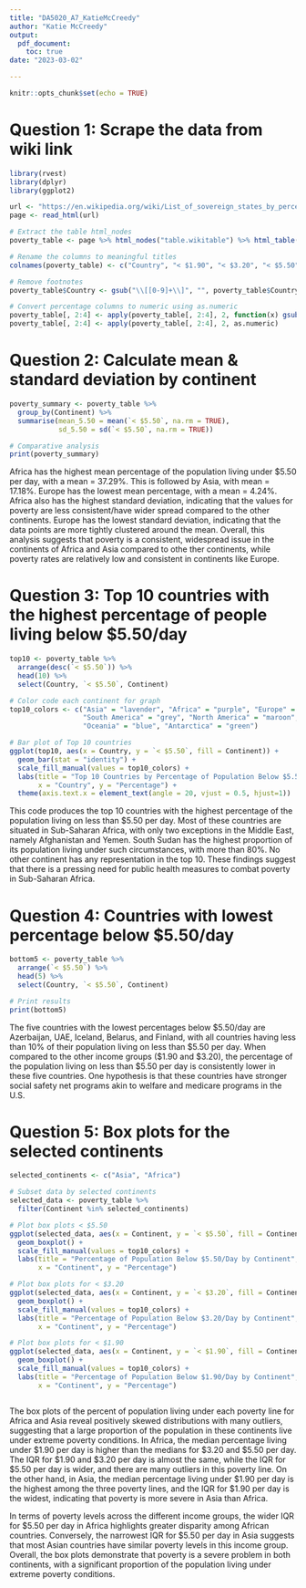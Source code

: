 ```yaml
---
title: "DA5020_A7_KatieMcCreedy"
author: "Katie McCreedy"
output:
  pdf_document:
    toc: true
date: "2023-03-02"

---
```

```r
knitr::opts_chunk$set(echo = TRUE)
```

# Question 1: Scrape the data from wiki link
```r
library(rvest)
library(dplyr)
library(ggplot2)

url <- "https://en.wikipedia.org/wiki/List_of_sovereign_states_by_percentage_of_population_living_in_poverty"
page <- read_html(url)

# Extract the table html_nodes
poverty_table <- page %>% html_nodes("table.wikitable") %>% html_table(fill = TRUE) %>% .[[1]]

# Rename the columns to meaningful titles
colnames(poverty_table) <- c("Country", "< $1.90", "< $3.20", "< $5.50", "Year", "Continent", "Null")

# Remove footnotes
poverty_table$Country <- gsub("\\[[0-9]+\\]", "", poverty_table$Country)

# Convert percentage columns to numeric using as.numeric
poverty_table[, 2:4] <- apply(poverty_table[, 2:4], 2, function(x) gsub("[^0-9\\.]", "", x))
poverty_table[, 2:4] <- apply(poverty_table[, 2:4], 2, as.numeric)
```

# Question 2: Calculate mean & standard deviation by continent
```r
poverty_summary <- poverty_table %>% 
  group_by(Continent) %>% 
  summarise(mean_5.50 = mean(`< $5.50`, na.rm = TRUE), 
            sd_5.50 = sd(`< $5.50`, na.rm = TRUE))

# Comparative analysis
print(poverty_summary)
```
Africa has the highest mean percentage of the population living under $5.50 per day, with a mean = 37.29%. This is followed by Asia, with mean = 17.18%. Europe has the lowest mean percentage, with a mean = 4.24%. Africa also has the highest standard deviation, indicating that the values for poverty are less consistent/have wider spread compared to the other continents. Europe has the lowest standard deviation, indicating that the data points are more tightly clustered around the mean. Overall, this analysis suggests that poverty is a consistent, widespread issue in the continents of Africa and Asia compared to othe ther continents, while poverty rates are relatively low and consistent in continents like Europe.

# Question 3: Top 10 countries with the highest percentage of people living below $5.50/day
```r
top10 <- poverty_table %>% 
  arrange(desc(`< $5.50`)) %>% 
  head(10) %>% 
  select(Country, `< $5.50`, Continent)

# Color code each continent for graph
top10_colors <- c("Asia" = "lavender", "Africa" = "purple", "Europe" = "black", 
                  "South America" = "grey", "North America" = "maroon", 
                  "Oceania" = "blue", "Antarctica" = "green")

# Bar plot of Top 10 countries
ggplot(top10, aes(x = Country, y = `< $5.50`, fill = Continent)) +
  geom_bar(stat = "identity") +
  scale_fill_manual(values = top10_colors) +
  labs(title = "Top 10 Countries by Percentage of Population Below $5.50/Day",
       x = "Country", y = "Percentage") +
  theme(axis.text.x = element_text(angle = 20, vjust = 0.5, hjust=1))


```
This code produces the top 10 countries with the highest percentage of the population living on less than $5.50 per day. Most of these countries are situated in Sub-Saharan Africa, with only two exceptions in the Middle East, namely Afghanistan and Yemen. South Sudan has the highest proportion of its population living under such circumstances, with more than 80%. No other continent has any representation in the top 10. These findings suggest that there is a pressing need for public health measures to combat poverty in Sub-Saharan Africa.

# Question 4: Countries with lowest percentage below $5.50/day
```r
bottom5 <- poverty_table %>% 
  arrange(`< $5.50`) %>% 
  head(5) %>% 
  select(Country, `< $5.50`, Continent)

# Print results
print(bottom5)
```
The five countries with the lowest percentages below $5.50/day are Azerbaijan, UAE, Iceland, Belarus, and Finland, with all countries having less than 10% of their population living on less than $5.50 per day. When compared to the other income groups ($1.90 and $3.20), the percentage of the population living on less than $5.50 per day is consistently lower in these five countries. One hypothesis is that these countries have stronger social safety net programs akin to welfare and medicare programs in the U.S.

# Question 5: Box plots for the selected continents
```r
selected_continents <- c("Asia", "Africa")

# Subset data by selected continents
selected_data <- poverty_table %>% 
  filter(Continent %in% selected_continents)

# Plot box plots < $5.50
ggplot(selected_data, aes(x = Continent, y = `< $5.50`, fill = Continent)) +
  geom_boxplot() +
  scale_fill_manual(values = top10_colors) +
  labs(title = "Percentage of Population Below $5.50/Day by Continent",
       x = "Continent", y = "Percentage")

# Plot box plots for < $3.20
ggplot(selected_data, aes(x = Continent, y = `< $3.20`, fill = Continent)) +
  geom_boxplot() +
  scale_fill_manual(values = top10_colors) +
  labs(title = "Percentage of Population Below $3.20/Day by Continent",
       x = "Continent", y = "Percentage")

# Plot box plots for < $1.90
ggplot(selected_data, aes(x = Continent, y = `< $1.90`, fill = Continent)) +
  geom_boxplot() +
  scale_fill_manual(values = top10_colors) +
  labs(title = "Percentage of Population Below $1.90/Day by Continent",
       x = "Continent", y = "Percentage")



```
The box plots of the percent of population living under each poverty line for Africa and Asia reveal positively skewed distributions with many outliers, suggesting that a large proportion of the population in these continents live under extreme poverty conditions. In Africa, the median percentage living under $1.90 per day is higher than the medians for $3.20 and $5.50 per day. The IQR for $1.90 and $3.20 per day is almost the same, while the IQR for $5.50 per day is wider, and there are many outliers in this poverty line. On the other hand, in Asia, the median percentage living under $1.90 per day is the highest among the three poverty lines, and the IQR for $1.90 per day is the widest, indicating that poverty is more severe in Asia than Africa.

In terms of poverty levels across the different income groups, the wider IQR for $5.50 per day in Africa highlights greater disparity among African countries. Conversely, the narrowest IQR for $5.50 per day in Asia suggests that most Asian countries have similar poverty levels in this income group. Overall, the box plots demonstrate that poverty is a severe problem in both continents, with a significant proportion of the population living under extreme poverty conditions.